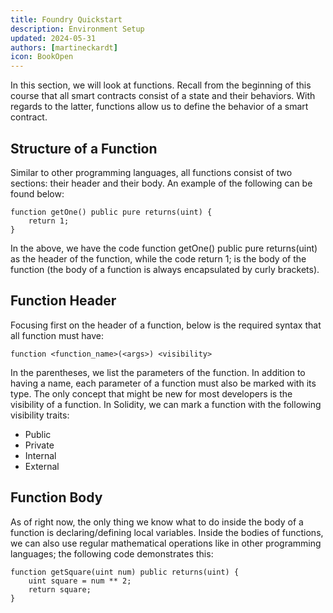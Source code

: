 ```yaml
---
title: Foundry Quickstart
description: Environment Setup
updated: 2024-05-31
authors: [martineckardt]
icon: BookOpen
---
```


In this section, we will look at functions. Recall from the beginning of this course that all smart contracts consist of a state and their behaviors. With regards to the latter, functions allow us to define the behavior of a smart contract. 
## Structure of a Function
Similar to other programming languages, all functions consist of two sections: their header and their body. An example of the following can be found below:

```solidity
function getOne() public pure returns(uint) {
    return 1; 
}
```
In the above, we have the code function getOne() public pure returns(uint) as the header of the function, while the code return 1; is the body of the function (the body of a function is always encapsulated by curly brackets). 

## Function Header
Focusing first on the header of a function, below is the required syntax that all function must have:

```solidity
function <function_name>(<args>) <visibility>
```

In the parentheses, we list the parameters of the function. In addition to having a name, each parameter of a function must also be marked with its type. The only concept that might be new for most developers is the visibility of a function. In Solidity, we can mark a function with the following visibility traits:

- Public
- Private
- Internal
- External

## Function Body
As of right now, the only thing we know what to do inside the body of a function is declaring/defining local variables. Inside the bodies of functions, we can also use regular mathematical operations like in other programming languages; the following code demonstrates this:

```solidity
function getSquare(uint num) public returns(uint) {
    uint square = num ** 2;
    return square;
}
```
